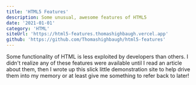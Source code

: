 ```yaml
---
title: 'HTML5 Features'
description: Some unusual, awesome features of HTML5
date: '2021-01-01'
category: 'HTML'
siteUrl: 'https://html5-features.thomashighbaugh.vercel.app'
github: 'https://github.com/Thomashighbaugh/html5-features'
---
```


Some functionality of HTML is less exploited by developers than others. I didn't realize any of these features were available until I read an article about them, then I wrote up this slick little demonstration site to help drive them into my memory or at least give me something to refer back to later!
